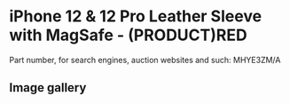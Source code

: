 
# iPhone 12 & 12 Pro Leather Sleeve with MagSafe - (PRODUCT)RED

Part number, for search engines, auction websites and such: MHYE3ZM/A

## Image gallery

<div style={{ width: "768px" }}>
  <GalleryComponent
    images={[
      {
        original: "/everysource/MHYE3.webp",
        thumbnail: "/everypreview/MHYE3.webp",
      },
      {
        original: "/everysource/MHYE3_AV1.webp",
        thumbnail: "/everypreview/MHYE3_AV1.webp",
      },
      {
        original: "/everysource/MHYE3_AV2.webp",
        thumbnail: "/everypreview/MHYE3_AV2.webp",
      },
      {
        original: "/everysource/MHYE3_AV3.webp",
        thumbnail: "/everypreview/MHYE3_AV3.webp",
      }
    ]}
  />
</div>